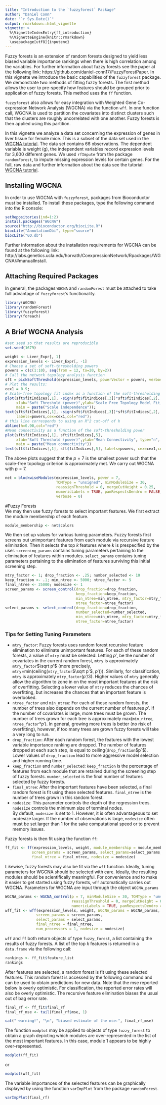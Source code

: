 ```yaml
---
title: "Introduction to the `fuzzyforest` Package"
author: "Daniel Conn"
date: "`r Sys.Date()`"
output: rmarkdown::html_vignette
vignette: >
  %\VignetteIndexEntry{ff_introduction}
  %\VignetteEngine{knitr::rmarkdown}
  \usepackage[utf8]{inputenc}
---
```

Fuzzy forests is an extension of random forests designed to yield less biased
variable importance rankings when there is high correlation among the variables.
For further information about fuzzy forests see the paper at the following link:
https://github.com/daniel-conn17/FuzzyForestPaper.
In this vignette we introduce the basic capabilities of the `fuzzyforest` package.
We demonstrate two methods of fitting fuzzy forests.  The first method allows
the user to pre-specify how features should be grouped prior to application
of fuzzy forests.  This method uses the `ff` function.  

`fuzzyforest` also allows for easy integration with Weighted Gene Co-expression
Network Analysis (WGCNA) via the function 
`wff`. In one function call, WGCNA is used to partition the covariates into 
distinct clusters such that the clusters are roughly uncorrelated with
one another. Fuzzy forests is then applied using this partition.  

In this vignette we analyze a data set concerning the expression of genes in 
liver tissue for female mice.  This is a subset of the data set used in the
[WGCNA tutorial](http://labs.genetics.ucla.edu/horvath/CoexpressionNetwork/Rpackages/WGCNA/Tutorials/).  The data set contains 66 observations.  The dependent variable is weight (g), the independent variables
record expression levels for 3,600 different genes. We used `rfImpute` from the
package `randomForest`, to impute missing expression levels for certain genes.  For the full, raw data and further information about the data see the tutorial: [WGCNA tutorial](http://labs.genetics.ucla.edu/horvath/CoexpressionNetwork/Rpackages/WGCNA/Tutorials/). 

## Installing WGCNA
In order to use WGCNA with `fuzzyforest`, packages from Bioconductor must be installed.
To install these packages, type the following command into the R console:
```r
setRepositories(ind=1:2)  
install.packages("WGCNA")
source("http://bioconductor.org/biocLite.R")
biocLite("AnnotationDbi", type="source")
biocLite("GO.db")
```
Further information about the installation requirements for WGCNA can be found at
the following link: http://labs.genetics.ucla.edu/horvath/CoexpressionNetwork/Rpackages/WGCNA/#manualInstall.

## Attaching Required Packages
In general, the packages `WGCNA` and `randomForest` must be attached to take full advantage of `fuzzyforest`'s functionality.  
```r
library(WGCNA)
library(randomForest)
library(fuzzyforest)
library(foreach)
```

## A Brief WGCNA Analysis
```r
#set seed so that results are reproducible
set.seed(1679)

weight <- Liver_Expr[, 1]
expression_levels <- Liver_Expr[, -1]
# Choose a set of soft-thresholding powers
powers = c(c(1:10), seq(from = 12, to=20, by=2))
# Call the network topology analysis function
sft = pickSoftThreshold(expression_levels, powerVector = powers, verbose = 0)
# Plot the results:
cex1 = 0.9;
# Scale-free topology fit index as a function of the soft-thresholding power
plot(sft$fitIndices[,1], -sign(sft$fitIndices[,3])*sft$fitIndices[,2],
     xlab="Soft Threshold (power)",ylab="Scale Free Topology Model Fit,signed R^2",type="n",
     main = paste("Scale independence"));
text(sft$fitIndices[,1], -sign(sft$fitIndices[,3])*sft$fitIndices[,2],
     labels=powers,cex=cex1,col="red");
# this line corresponds to using an R^2 cut-off of h
abline(h=0.90,col="red")
#Mean connectivity as a function of the soft-thresholding power
plot(sft$fitIndices[,1], sft$fitIndices[,5],
     xlab="Soft Threshold (power)",ylab="Mean Connectivity", type="n",
     main = paste("Mean connectivity"))
text(sft$fitIndices[,1], sft$fitIndices[,5], labels=powers, cex=cex1,col="red")
```

The above plots suggest that the $p=7$ is the smallest
power such that the scale-free topology criterion is approximately met. We carry out WGCNA with $p=7$.
```r
net = blockwiseModules(expression_levels, power = 7,
                       TOMType = "unsigned", minModuleSize = 30,
                       reassignThreshold = 0, mergeCutHeight = 0.25,
                       numericLabels = TRUE, pamRespectsDendro = FALSE,
                       verbose = 0)
```
            
#Fuzzy Forests            
We may then use fuzzy forests to select important features.
We first extract the module membership of each feature.
```r
module_membership <- net$colors
```

We then set up values for various tuning parameters.
Fuzzy forests first screens out unimportant features from each module
via recursive feature elimination. Then it selects the top $k$ features
where $k$ is prespecified by the user.  `screening_params` contains tuning
parameters pertaining to the elimination of features within modules.
`select_params` contains tuning parameters pertaining to the elimination
of features surviving this initial screening step.
```r
mtry_factor <- 1; drop_fraction <- .25; number_selected <- 10
keep_fraction <- .1; min_ntree <- 5000; ntree_factor <- 5
final_ntree <- 25000; nodesize <- 1
screen_params <- screen_control(drop_fraction=drop_fraction,
                                keep_fraction=keep_fraction,
                                min_ntree=min_ntree, mtry_factor=mtry_factor,
                                ntree_factor=ntree_factor)
select_params <- select_control(drop_fraction=drop_fraction,
                                number_selected=number_selected,
                                min_ntree=min_ntree, mtry_factor=mtry_factor,
                                ntree_factor=ntree_factor)
```
### Tips for Setting Tuning Parameters
* `mtry_factor`: Fuzzy forests uses random forest recursive feature elimination 
to eliminate unimportant features.  For each of these random forests, a value of
`mtry` must be selected.  Letting $p'$, be the number of covariates  in the
current random forest, `mtry` is approximately `mtry_factor`$\sqrt p'$  (more
precisely, `mtry`=min(ceiling(`mtry_factor`$\sqrt p'$, $p'$))). Similarly, for
classification, `mtry` is approximately `mtry_factor`$(p'/3)$. Higher values of
`mtry` generally allow the algorithm to zone in on  the most important features
at the risk of overfitting.  Selecting a lower value of `mtry` reduces the
chances of overfitting, but increases the chances that an important feature is
overlooked.   
* `ntree_factor` and `min_ntree`: For each of these random forests, the number
of trees also depends on the current number of features $p'$. If the number of
covariates is large, more trees must be grown.  The number of trees grown for
each tree is approximately max(`min_ntree`, `ntree_factor`$*p'$).  In general,
growing more trees is better (no risk of overfitting), however, if too many
trees are grown fuzzy forests will take a very long to run.
* `drop_fraction`: After each random forest, the features with the lowest
variable importance ranking are dropped.  The number of features dropped
at each such step, is equal to ceiling(`drop_fraction`$p`$).  Lower values
of `drop_fraction` lead to more aggressive model selection and higher running
time.
* `keep_fraction` and `number_selected`: `keep_fraction` is the percentage
of features from each module that are retained during the screening step
of fuzzy forests.  `number_selected` is the final number of features 
selected by fuzzy forests.
* `final_ntree`: After the important features have been selected, 
a final random forest is fit using these selected features.  `final_ntree` is the number of trees grown in this random forest.
* `nodesize`: This parameter controls the depth of the regression trees.  
`nodesize` controls the minimum size of terminal nodes.  
By default, `nodesize` is set to 1.  However, it is often advantageous to set 
nodesize larger.  If the number of observations is large, `nodesize` often must
be set larger than 1 for the sake computational speed or to prevent memory issues.

Fuzzy forests is then fit using the function ``ff``:
```r
ff_fit <- ff(expression_levels, weight, module_membership = module_membership,
            screen_params = screen_params, select_params=select_params,
            final_ntree = final_ntree, nodesize = nodesize)
```

Likewise, fuzzy forests may also be fit via the `wff` function.  Ideally, tuning parameters for WGCNA should be selected with care.  Ideally, the resulting modules should be scientifically meaningful. For convenience and to make it easier to get started using fuzzy forests, `wff` automatically carries out 
WGCNA.  Parameters for WGCNA are input through the object `WGCNA_params`

```r
WGCNA_params <- WGCNA_control(p = 7, minModuleSize = 30, TOMType = "unsigned",
                              reassignThreshold = 0, mergeCutHeight = 0.25,
                              numericLabels = TRUE, pamRespectsDendro = FALSE)
wff_fit <- wff(expression_levels, weight, WGCNA_params = WGCNA_params,
              screen_params = screen_params,
              select_params = select_params,
              final_ntree = final_ntree,
              num_processors = 1, nodesize = nodesize)
```

`wff` and `ff` both return objects of type `fuzzy_forest`, a list containing
the results of fuzzy forests.  A list of the top $k$ features is returned in
a `data.frame` via the following call:
```r
rankings <- ff_fit$feature_list
rankings
```

After features are selected, a random forest is fit using these selected features.
This random forest is accessed by the following command and can be used to 
obtain predictions for new data.  Note that the mse 
reported below is overly optimistic.  For classification, the reported 
error rates will also be overly optimistic.
The recursive feature elimination biases the usual out of bag error rate. 
```r
final_rf <- ff_fit$final_rf
final_rf_mse <- tail(final_rf$mse, 1)
```
```r
cat(" warning!", "\n", "biased estimate of the mse:", final_rf_mse)
```

The function `modplot` may be applied to objects of type `fuzzy_forest` to 
obtain a graph depicting which modules are over-represented in the list of the 
most important features.  In this case, module 1 appears to be highly 
over-represented.
```r
modplot(ff_fit)
```

or

```r
modplot(wff_fit)
```

The variable importances of the selected features can be graphically 
displayed by using the function `varImpPlot` from the package `randomForest`.
```r
varImpPlot(final_rf)
```


